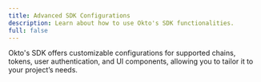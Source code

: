```yaml
---
title: Advanced SDK Configurations
description: Learn about how to use Okto's SDK functionalities.
full: false
---
```


Okto's SDK offers customizable configurations for supported chains, tokens, user authentication, and UI components, allowing you to tailor it to your project’s needs.